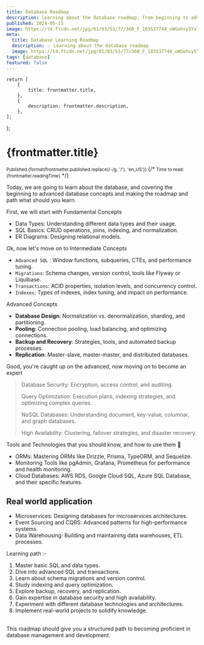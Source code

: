 ```yaml
---
title: Database Roadmap
description: learning about the database roadmap, from beginning to advanced and
published: 2024-05-15
image: https://t4.ftcdn.net/jpg/01/03/53/77/360_F_103537748_uWGohsy5YxltzX3xav3dQn9i23il3b7o.jpg
meta:
  title: Database Learning Roadmap
  description: ✨ Learning about the database roadmap
  image: https://t4.ftcdn.net/jpg/01/03/53/77/360_F_103537748_uWGohsy5YxltzX3xav3dQn9i23il3b7o.jpg
tags: [database]
featured: false
---
```



    return [
    	{
    		title: frontmatter.title,
    	},
    	{
    		description: frontmatter.description,
    	},
    ];

};


# {frontmatter.title}

<small>
	Published {format(frontmatter.published.replace(/-/g, '/'), 'en_US')}
</small>
{/* <small> Time to read: {frontmatter.readingTime}</small> */}

Today, we are going to learn about the database, and covering the beginning to
advanced database concepts and making the roadmap and path what should you
learn.

First, we will start with Fundamental Concepts

- Data Types: Understanding different data types and their usage.
- SQL Basics: CRUD operations, joins, indexing, and normalization.
- ER Diagrams: Designing relational models.

Ok, now let's move on to Intermediate Concepts

- `Advanced SQL` : Window functions, subqueries, CTEs, and performance tuning.
- `Migrations`: Schema changes, version control, tools like Flyway or Liquibase.
- `Transactions`: ACID properties, isolation levels, and concurrency control.
- `Indexes`: Types of indexes, index tuning, and impact on performance.

Advanced Concepts

- <strong>Database Design</strong>: Normalization vs. denormalization, sharding,
  and partitioning.
- <strong>Pooling</strong>: Connection pooling, load balancing, and optimizing
  connections.
- <strong>Backup and Recovery</strong>: Strategies, tools, and automated backup
  processes.
- <strong>Replication</strong>: Master-slave, master-master, and distributed
  databases.

Good, you're caught up on the advanced, now moving on to become an expert

> Database Security: Encryption, access control, and auditing.
>
> Query Optimization: Execution plans, indexing strategies, and optimizing
> complex queries.
>
> NoSQL Databases: Understanding document, key-value, columnar, and graph
> databases.
>
> High Availability: Clustering, failover strategies, and disaster recovery.

Tools and Technologies that you should know, and how to use them 🚀

- ORMs: Mastering ORMs like Drizzle, Prisma, TypeORM, and Sequelize.
- Monitoring Tools like pgAdmin, Grafana, Prometheus for performance and health
  monitoring.
- Cloud Databases: AWS RDS, Google Cloud SQL, Azure SQL Database, and their
  specific features.

## Real world application

- Microservices: Designing databases for microservices architectures.
- Event Sourcing and CQRS: Advanced patterns for high-performance systems.
- Data Warehousing: Building and maintaining data warehouses, ETL processes.

Learning path :-

1. Master basic SQL and data types.
2. Dive into advanced SQL and transactions.
3. Learn about schema migrations and version control.
4. Study indexing and query optimization.
5. Explore backup, recovery, and replication.
6. Gain expertise in database security and high availability.
7. Experiment with different database technologies and architectures.
8. Implement real-world projects to solidify knowledge.

<br />
This roadmap should give you a structured path to becoming proficient in
database management and development.
